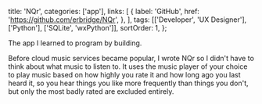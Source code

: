  title: 'NQr',
  categories: ['app'],
  links: [
    {
      label: 'GitHub',
      href: 'https://github.com/erbridge/NQr',
    },
  ],
  tags: [['Developer', 'UX Designer'], ['Python'], ['SQLite', 'wxPython']],
  sortOrder: 1,
};

The app I learned to program by building.

Before cloud music services became popular, I wrote NQr so I didn't have to
think about what music to listen to. It uses the music player of your choice to
play music based on how highly you rate it and how long ago you last heard it,
so you hear things you like more frequently than things you don't, but only the
most badly rated are excluded entirely.
